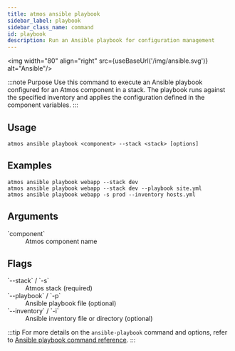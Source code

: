 ```yaml
---
title: atmos ansible playbook
sidebar_label: playbook
sidebar_class_name: command
id: playbook
description: Run an Ansible playbook for configuration management
---
```



<img width="80" align="right" src={useBaseUrl('/img/ansible.svg')} alt="Ansible"/>

:::note Purpose
Use this command to execute an Ansible playbook configured for an Atmos component in a stack.
The playbook runs against the specified inventory and applies the configuration defined in the component variables.
:::

<Screengrab title="atmos ansible playbook --help" slug="atmos-ansible-playbook--help" />

## Usage

```shell
atmos ansible playbook <component> --stack <stack> [options]
```

## Examples

```shell
atmos ansible playbook webapp --stack dev
atmos ansible playbook webapp --stack dev --playbook site.yml
atmos ansible playbook webapp -s prod --inventory hosts.yml
```

## Arguments

<dl>
  <dt>`component`</dt>
  <dd>Atmos component name</dd>
</dl>

## Flags

<dl>
  <dt>`--stack` / `-s`</dt>
  <dd>Atmos stack (required)</dd>
  
  <dt>`--playbook` / `-p`</dt>
  <dd>Ansible playbook file (optional)</dd>
  
  <dt>`--inventory` / `-i`</dt>
  <dd>Ansible inventory file or directory (optional)</dd>
</dl>

:::tip
For more details on the `ansible-playbook` command and options, refer to [Ansible playbook command reference](https://docs.ansible.com/ansible/latest/cli/ansible-playbook.html).
:::